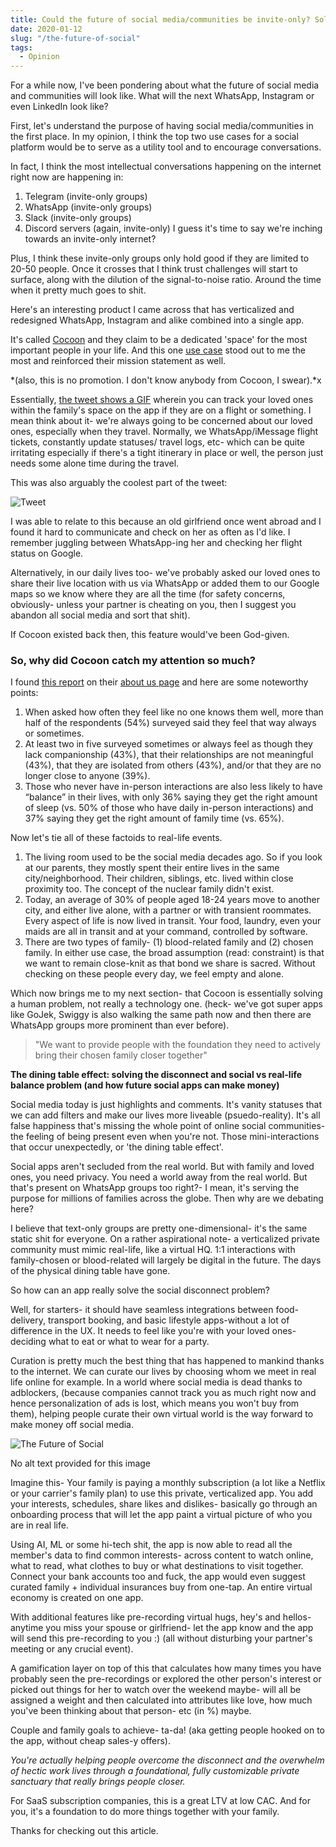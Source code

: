 ```yaml
---
title: Could the future of social media/communities be invite-only? Solving the disconnect & social vs real-life balance problem
date: 2020-01-12
slug: "/the-future-of-social"
tags:
  - Opinion
---
```


For a while now, I've been pondering about what the future of social media and communities will look like. What will the next WhatsApp, Instagram or even LinkedIn look like?

First, let's understand the purpose of having social media/communities in the first place. In my opinion, I think the top two use cases for a social platform would be to serve as a utility tool and to encourage conversations.

In fact, I think the most intellectual conversations happening on the internet right now are happening in:

1. Telegram (invite-only groups)
2. WhatsApp (invite-only groups)
3. Slack (invite-only groups)
4. Discord servers (again, invite-only)
I guess it's time to say we're inching towards an invite-only internet?

Plus, I think these invite-only groups only hold good if they are limited to 20-50 people. Once it crosses that I think trust challenges will start to surface, along with the dilution of the signal-to-noise ratio. Around the time when it pretty much goes to shit.

Here's an interesting product I came across that has verticalized and redesigned WhatsApp, Instagram and alike combined into a single app.

It's called [Cocoon](https://cocoon.com/) and they claim to be a dedicated 'space' for the most important people in your life. And this one [use case](https://twitter.com/Cocoon_HQ/status/1215325820496990209) stood out to me the most and reinforced their mission statement as well.

*(also, this is no promotion. I don't know anybody from Cocoon, I swear).*x

Essentially, [the tweet shows a GIF](https://twitter.com/SachinMonga/status/1215340331232706560?s=20) wherein you can track your loved ones within the family's space on the app if they are on a flight or something. I mean think about it- we're always going to be concerned about our loved ones, especially when they travel. Normally, we WhatsApp/iMessage flight tickets, constantly update statuses/ travel logs, etc- which can be quite irritating especially if there's a tight itinerary in place or well, the person just needs some alone time during the travel.

This was also arguably the coolest part of the tweet:

![Tweet](https://media-exp2.licdn.com/dms/image/C5112AQGqwEaxMutmAg/article-inline_image-shrink_1500_2232/0?e=1585180800&v=beta&t=UDdtaBds1IXFXqCMNFHCHJqQzDzViXijN2oq6FUpt88)

I was able to relate to this because an old girlfriend once went abroad and I found it hard to communicate and check on her as often as I'd like. I remember juggling between WhatsApp-ing her and checking her flight status on Google.

Alternatively, in our daily lives too- we've probably asked our loved ones to share their live location with us via WhatsApp or added them to our Google maps so we know where they are all the time (for safety concerns, obviously- unless your partner is cheating on you, then I suggest you abandon all social media and sort that shit).

If Cocoon existed back then, this feature would've been God-given.

### So, why did Cocoon catch my attention so much?

I found [this report](https://www.multivu.com/players/English/8294451-cigna-us-loneliness-survey/docs/IndexReport_1524069371598-173525450.pdf) on their [about us page](https://cocoon.com/about.html) and here are some noteworthy points:

1. When asked how often they feel like no one knows them well, more than half of the respondents (54%) surveyed said they feel that way always or sometimes.
2. At least two in five surveyed sometimes or always feel as though they lack companionship (43%), that their relationships are not meaningful (43%), that they are isolated from others (43%), and/or that they are no longer close to anyone (39%). 
3. Those who never have in-person interactions are also less likely to have “balance” in their lives, with only 36% saying they get the right amount of sleep (vs. 50% of those who have daily in-person interactions) and 37% saying they get the right amount of family time (vs. 65%). 

Now let's tie all of these factoids to real-life events.

1. The living room used to be the social media decades ago. So if you look at our parents, they mostly spent their entire lives in the same city/neighborhood. Their children, siblings, etc. lived within close proximity too. The concept of the nuclear family didn't exist.
2. Today, an average of 30% of people aged 18-24 years move to another city, and either live alone, with a partner or with transient roommates. Every aspect of life is now lived in transit. Your food, laundry, even your maids are all in transit and at your command, controlled by software.
3. There are two types of family- (1) blood-related family and (2) chosen family. In either use case, the broad assumption (read: constraint) is that we want to remain close-knit as that bond we share is sacred. Without checking on these people every day, we feel empty and alone.

Which now brings me to my next section- that Cocoon is essentially solving a human problem, not really a technology one. (heck- we've got super apps like GoJek, Swiggy is also walking the same path now and then there are WhatsApp groups more prominent than ever before).

> "We want to provide people with the foundation they need to actively bring their chosen family closer together"

**The dining table effect: solving the disconnect and social vs real-life balance problem (and how future social apps can make money)**

Social media today is just highlights and comments. It's vanity statuses that we can add filters and make our lives more liveable (psuedo-reality). It's all false happiness that's missing the whole point of online social communities- the feeling of being present even when you're not. Those mini-interactions that occur unexpectedly, or 'the dining table effect'.

Social apps aren't secluded from the real world. But with family and loved ones, you need privacy. You need a world away from the real world. But that's present on WhatsApp groups too right?- I mean, it's serving the purpose for millions of families across the globe. Then why are we debating here?

I believe that text-only groups are pretty one-dimensional- it's the same static shit for everyone. On a rather aspirational note- a verticalized private community must mimic real-life, like a virtual HQ. 1:1 interactions with family-chosen or blood-related will largely be digital in the future. The days of the physical dining table have gone.

So how can an app really solve the social disconnect problem?

Well, for starters- it should have seamless integrations between food-delivery, transport booking, and basic lifestyle apps-without a lot of difference in the UX. It needs to feel like you're with your loved ones- deciding what to eat or what to wear for a party.

Curation is pretty much the best thing that has happened to mankind thanks to the internet. We can curate our lives by choosing whom we meet in real life online for example. In a world where social media is dead thanks to adblockers, (because companies cannot track you as much right now and hence personalization of ads is lost, which means you won't buy from them), helping people curate their own virtual world is the way forward to make money off social media.

![The Future  of Social](https://media-exp2.licdn.com/dms/image/C5112AQEkFlPFWj-J-g/article-inline_image-shrink_400_744/0?e=1585180800&v=beta&t=dqCnZWgqo40gBwNwOueOWgCvd3BAVVgW4tiMT1slFOg)

No alt text provided for this image

Imagine this- Your family is paying a monthly subscription (a lot like a Netflix or your carrier's family plan) to use this private, verticalized app. You add your interests, schedules, share likes and dislikes- basically go through an onboarding process that will let the app paint a virtual picture of who you are in real life.

Using AI, ML or some hi-tech shit, the app is now able to read all the member's data to find common interests- across content to watch online, what to read, what clothes to buy or what destinations to visit together. Connect your bank accounts too and fuck, the app would even suggest curated family + individual insurances buy from one-tap. An entire virtual economy is created on one app.

With additional features like pre-recording virtual hugs, hey's and hellos- anytime you miss your spouse or girlfriend- let the app know and the app will send this pre-recording to you :) (all without disturbing your partner's meeting or any crucial event).

A gamification layer on top of this that calculates how many times you have probably seen the pre-recordings or explored the other person's interest or picked out things for her to watch over the weekend maybe- will all be assigned a weight and then calculated into attributes like love, how much you've been thinking about that person- etc (in %) maybe.

Couple and family goals to achieve- ta-da! (aka getting people hooked on to the app, without cheap sales-y offers).

*You're actually helping people overcome the disconnect and the overwhelm of hectic work lives through a foundational, fully customizable private sanctuary that really brings people closer.*

For SaaS subscription companies, this is a great LTV at low CAC. And for you, it's a foundation to do more things together with your family.

Thanks for checking out this article. 